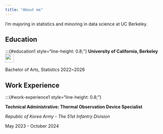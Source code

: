 ```yaml
---
title: "About me"
---
```


I'm majoring in statistics and minoring in data science at UC Berkeley. 

## Education
:::{#education1 style="line-height: 0.8;"}
**University of California, Berkeley** &nbsp;
<img src="assets/cal-logo.png" width="28" height="28">

Bachelor of Arts, Statistics
2022~2026

## Work Experience

:::{#work-experience1 style="line-height: 0.8;"}

**Technical Administrative: Thermal Observation Device Specialist**

*Republic of Korea Army - The 51st Infantry Division*

May 2023 - October 2024


